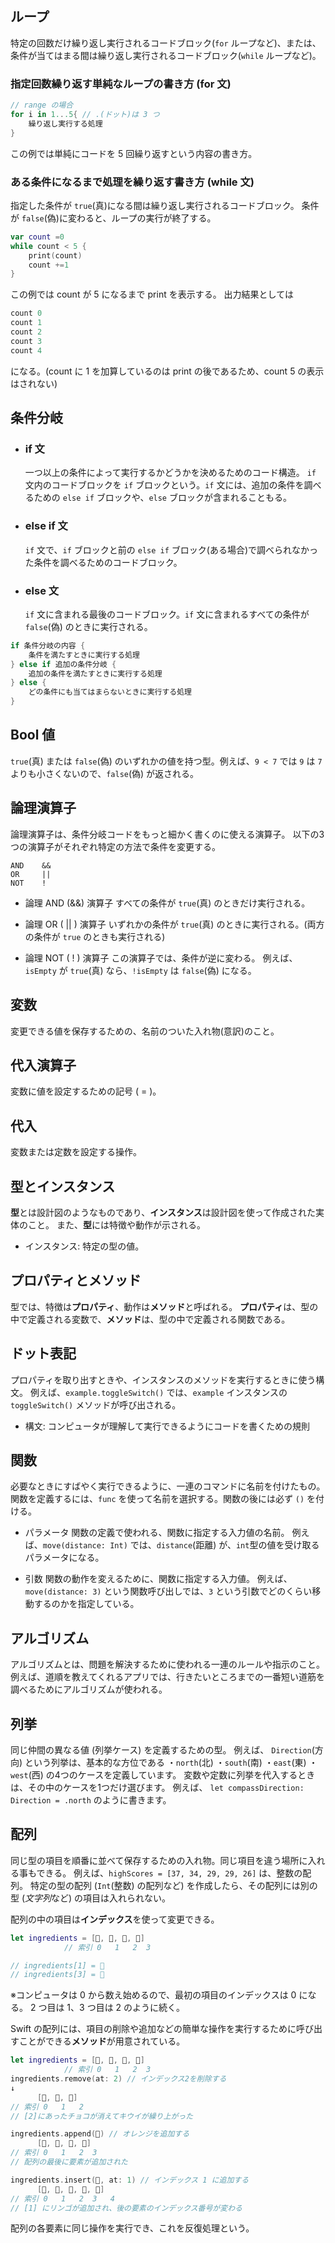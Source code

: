 ## ループ
特定の回数だけ繰り返し実行されるコードブロック(`for` ループなど)、または、条件が当てはまる間は繰り返し実行されるコードブロック(`while` ループなど)。

### 指定回数繰り返す単純なループの書き方 (for 文)
```swift
// range の場合
for i in 1...5{ // .(ドット)は 3 つ
    繰り返し実行する処理
}
```
この例では単純にコードを 5 回繰り返すという内容の書き方。

### ある条件になるまで処理を繰り返す書き方 (while 文)
指定した条件が `true`(真)になる間は繰り返し実行されるコードブロック。
条件が `false`(偽)に変わると、ループの実行が終了する。
```swift
var count =0
while count < 5 {
    print(count)
    count +=1
}
```
この例では count が 5 になるまで print を表示する。
出力結果としては
```swift
count 0
count 1
count 2
count 3
count 4
```
になる。(count に 1 を加算しているのは print の後であるため、count 5 の表示はされない)


## 条件分岐

- ### if 文
  一つ以上の条件によって実行するかどうかを決めるためのコード構造。
  `if` 文内のコードブロックを `if` ブロックという。`if` 文には、追加の条件を調べるための `else if` ブロックや、`else` ブロックが含まれることもる。 

- ### else if 文
  `if` 文で、`if` ブロックと前の `else if` ブロック(ある場合)で調べられなかった条件を調べるためのコードブロック。

- ### else 文
  `if` 文に含まれる最後のコードブロック。`if` 文に含まれるすべての条件が `false`(偽) のときに実行される。


```swift
if 条件分岐の内容 {
    条件を満たすときに実行する処理
} else if 追加の条件分岐 {
    追加の条件を満たすときに実行する処理
} else {
    どの条件にも当てはまらないときに実行する処理
}
```


## Bool 値
`true`(真) または `false`(偽) のいずれかの値を持つ型。例えば、`9 < 7` では `9` は `7` よりも小さくないので、`false`(偽) が返される。


## 論理演算子
論理演算子は、条件分岐コードをもっと細かく書くのに使える演算子。
以下の3つの演算子がそれぞれ特定の方法で条件を変更する。
```
AND    &&
OR     ||
NOT    !
```
- 論理 AND (&&) 演算子
  すべての条件が `true`(真) のときだけ実行される。

- 論理 OR ( || ) 演算子
  いずれかの条件が `true`(真) のときに実行される。(両方の条件が `true` のときも実行される)

- 論理 NOT ( ! ) 演算子
  この演算子では、条件が逆に変わる。
  例えば、`isEmpty` が `true`(真) なら、`!isEmpty` は `false`(偽) になる。


## 変数
変更できる値を保存するための、名前のついた入れ物(意訳)のこと。


## 代入演算子
変数に値を設定するための記号 ( = )。


## 代入
変数または定数を設定する操作。


## 型とインスタンス
**型**とは設計図のようなものであり、**インスタンス**は設計図を使って作成された実体のこと。
また、**型**には特徴や動作が示される。
- インスタンス: 特定の型の値。


## プロパティとメソッド
型では、特徴は**プロパティ**、動作は**メソッド**と呼ばれる。
**プロパティ**は、型の中で定義される変数で、**メソッド**は、型の中で定義される関数である。


## ドット表記
プロパティを取り出すときや、インスタンスのメソッドを実行するときに使う構文。
例えば、`example.toggleSwitch()` では、`example` インスタンスの `toggleSwitch()` メソッドが呼び出される。
- 構文: コンピュータが理解して実行できるようにコードを書くための規則


## 関数
必要なときにすばやく実行できるように、一連のコマンドに名前を付けたもの。
関数を定義するには、`func` を使って名前を選択する。関数の後には必ず `()` を付ける。

- パラメータ
  関数の定義で使われる、関数に指定する入力値の名前。
  例えば、`move(distance: Int)` では、`distance`(距離) が、`int`型の値を受け取るパラメータになる。

- 引数
  関数の動作を変えるために、関数に指定する入力値。
  例えば、`move(distance: 3)` という関数呼び出しでは、`3` という引数でどのくらい移動するのかを指定している。


## アルゴリズム
アルゴリズムとは、問題を解決するために使われる一連のルールや指示のこと。
例えば、道順を教えてくれるアプリでは、行きたいところまでの一番短い道筋を調べるためにアルゴリズムが使われる。


## 列挙
同じ仲間の異なる値 (列挙ケース) を定義するための型。
例えば、 `Direction`(方向) という列挙は、基本的な方位である
・`north`(北)
・`south`(南)
・`east`(東)
・`west`(西)
の4つのケースを定義しています。
変数や定数に列挙を代入するときは、その中のケースを1つだけ選びます。
例えば、 `let compassDirection: Direction = .north` のように書きます。


## 配列
同じ型の項目を順番に並べて保存するための入れ物。同じ項目を違う場所に入れる事もできる。
例えば、`highScores = [37, 34, 29, 29, 26]` は、整数の配列。
特定の型の配列 (`Int`(整数) の配列など) を作成したら、その配列には別の型 (*文字列*など) の項目は入れられない。

配列の中の項目は**インデックス**を使って変更できる。
```swift
let ingredients = [🍨, 🍓, 🍫, 🥝]
            // 索引 0   1   2  3

// ingredients[1] = 🍓
// ingredients[3] = 🥝
```
※コンピュータは 0 から数え始めるので、最初の項目のインデックスは 0 になる。
2 つ目は 1、3 つ目は 2 のように続く。

Swift の配列には、項目の削除や追加などの簡単な操作を実行するために呼び出すことができる**メソッド**が用意されている。
```swift
let ingredients = [🍨, 🍓, 🍫, 🥝]
            // 索引 0   1   2  3
ingredients.remove(at: 2) // インデックス2を削除する
↓
      [🍨, 🍓, 🥝]
// 索引 0   1   2
// [2]にあったチョコが消えてキウイが繰り上がった

ingredients.append(🍊) // オレンジを追加する
      [🍨, 🍓, 🥝, 🍊]
// 索引 0   1   2  3
// 配列の最後に要素が追加された

ingredients.insert(🍎, at: 1) // インデックス 1 に追加する
      [🍨, 🍎, 🍓, 🥝, 🍊]
// 索引 0   1   2  3   4
// [1] にリンゴが追加され、後の要素のインデックス番号が変わる
```

配列の各要素に同じ操作を実行でき、これを反復処理という。
```swift

```